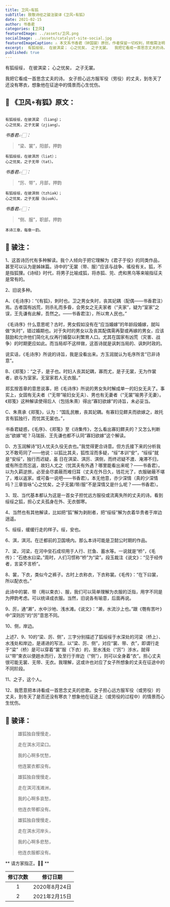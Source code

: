 ```yaml
---
title: 卫风∘有狐
subTitle: 致敬诗经之骏注骏译《卫风∘有狐》 
date: 2021-02-15 
author: 书香君
categories: [卫风]
featuredImage: ../assets/卫风.png
socialImage: ../assets/catalyst-site-social.jpg
featuredImageCaption: ⚠️️ 本文系书香君（钟国骏）原创，作者保留一切权利，转载需注明出处。
excerpt:  有狐绥绥， 在彼淇梁； 心之忧矣， 之子无裳。  我把它看成一首思念丈夫的诗。 女子担心远方服军役（劳役）的丈夫，到冬天了还没有寒衣，想象他在征途中的情景而心生忧伤。   
published: true
---
```


有狐绥绥，
在彼淇梁；
心之忧矣，
之子无裳。

我把它看成一首思念丈夫的诗。
女子担心远方服军役（劳役）的丈夫，到冬天了还没有寒衣，想象他在征途中的情景而心生忧伤。

## 🌼 《卫风∘有狐》原文：
```

有狐绥绥，在彼淇梁 （liang）；
心之忧矣，之子无裳（zjiang）。

```
*书香君👉🏻：* 

> “梁、裳”，阳部，押韵

```
有狐绥绥，在彼淇厉（liat）；
心之忧矣，之子无带（tat）。

```
*书香君👉🏻：* 

> “厉、带”，月部，押韵

```
有狐绥绥，在彼淇侧（tzhiək）；
心之忧矣，之子无服（biuək）。

```
*书香君👉🏻：* 

> “侧、服”，职部，押韵

```
本诗三章，每章一韵。

```
## 🍁️ 骏注：

1、这首诗历代有多种解读。我个人倾向于把它理解为《君子于役》的同类作品，甚至可以认为是姊妹篇。诗中的“无裳（带、服）”应该与战争、徭役有关。狐，不是指狐狸。《诗经》时代，将男子比喻成狐，将赤狐、兕、虎和黑乌等来喻指征夫是常有的。

2、旧说多种。

A、《毛诗序》：“《有狐》，刺时也。卫之男女失时，丧其妃耦（配偶——书香君注）焉。古者国有凶荒，则杀礼而多昏，会男女之无夫家者（“夫家”，疑为“室家”之误，王先谦有此解，吾然之。——书香君注），所以育人民也。”

《毛诗序》什么意思呢？古时，男女假如没有在“应当婚嫁”的年龄段婚嫁，就叫做“失时”，错过婚期也。对于失时的男女以及丧其配偶需再娶或再嫁的男女，应该鼓励和允许他们简化礼仪再行婚娶以利繁育人口。尤其在国家有凶荒（灾害、战争）的时期更应如此。而当局却不这样做，这首诗就是讽刺当局的、讽刺时政的。

说实话，《毛诗序》所说的诗旨，我是没看出来。方玉润就认为毛序所言“已非诗意”。

B、《郑笺》：“之子，是子也。时妇人丧其妃耦，寡而尤，是子无裳，无为作裳者，欲与为室家。无室家若人无衣服。”

郑玄按首章的意思说事，把《毛诗序》所说的男女失时解成单一的妇女无夫了。事实上，女固有无夫者（“无带”喻妇女无夫）、男也有无妻者（“无裳”喻男子无妻）。《郑笺》这种解读使得后人（包括朱熹）得出“寡妇欲嫁”的诗旨，未必妥当。

C、朱熹承《郑笺》，认为：“国乱民散，丧其妃耦。有寡妇见鳏夫而欲嫁之，故托言有狐独行，而忧其无裳也。”，

书香君疑惑，《毛序》、《郑笺》至《诗集传》，怎么看出寡妇鳏夫的？又怎么判断出“欲嫁”呢？马瑞辰、王先谦也都不认同“寡妇欲嫁”这个解读。

D、方玉润解诗“妇人忧夫久役无衣也。”我觉得更合诗意。但方氏接下来的分析我又不敢苟同了——他说：以狐比其夫，狐性淫而多疑，“绥”本训“安”，“绥绥”就是“安绥”，独行而迟疑，虽
日在淇梁、淇厉、淇侧，而终迟疑不渡、淹滞不归，或有所恋而忘返，故妇人尤之（忧其夫有外遇？哪里能看出来呢？——书香君）。以为久羁逆旅，必至金尽裘蔽而难归耳（丈夫在外日久，钱花光了，衣服破蔽不堪了，难以返家。或可备一说吧——书香君）。本无他意，亦少深情（真的少深情吗？三章皆咏“心之忧矣，之子无裳/带/服”不是深情又是什么呢？——书香君）。

3、现、当代基本都认为这是一首女子担忧远方服役或流离失所的丈夫的诗。看到绥绥之狐，担心丈夫孤身在外、无衣御寒。

4、当然也有其他解读，比如把“狐”解为剥削者，把“绥绥”解为衣着华贵者于岸边逍遥。

5、绥绥，缓缓行走的样子。绥，安也。

6、淇，淇河。在迁都前的卫国境内。那么本诗可能是卫懿公时期的作品。

7、梁，河梁，在河中垒石成坝用于人行、拦鱼、蓄水等。一说就是“桥”，《毛传》：“石绝水曰梁。”周时，人们习惯称“桥”为“梁”。段玉裁注《说文》：“见于经传者，言梁不言桥”。

8、裳，下衣，类似今之裤子。古时上衣称衣，下衣称裳。《毛传》：“在下曰裳，所以配衣也。”

此诗中的裳、带（用以束衣）、服，我们可以简单理解为衣服的泛指，用字不同是为押韵考虑。可以统译成衣服。当然，旧说各有喻意，后面再说。

9、厉，通“濑”，水中沙地、浅水滩。《说文》：“濑，水流沙上也。”跟《匏有苦叶》中“深则厉”的“厉”意思不同。

10、侧，岸边。

上述7、9、10的“梁、厉、侧”，三字分别描述了狐绥绥于水深处的河梁（桥上）、水浅处和岸边，是递进的写法，以“梁、厉、侧”，对应“裳、带、衣”，即谓行走于“梁”（桥）是可以穿着“裳”服（下衣）的，至水浅处（“厉”）涉水，就得以“带”束衣以便趟水而行，及至行于岸边（“侧”），则可以全身着“衣”。担心丈夫很可能无裳、无带、无衣。我理解，这或许也对应了女子所想象的丈夫在征途中的不同阶段。

11、之子，这个人。

12、我愿意把本诗看成一首思念丈夫的悲歌。女子担心远方服军役（或劳役）的丈夫，到冬天了是否还没有寒衣？想象他在征途上（或劳役的过程中）的情景而心生忧伤。

## 🍁️ 骏译：

> 雄狐独自慢慢走，
> 
> 走在淇水河梁口。
> 
> 我的心啊多忧愁，
> 
> 他连裳衣都没有。

> 雄狐独自慢慢走，
> 
> 走在淇河浅滩洲，
> 
> 我的心啊多哀愁，
> 
> 他连衣带都没有。

> 雄狐独自慢慢走，
> 
> 走在淇水河岸头，
> 
> 我的心啊多悲愁，
> 
> 他连衣服都没有。

** 请方家指正。🙏🏻 **

| 修订次数      | 修订日期 | 
|   :----: |    :----:   | 
| 1    | 2020年8月24日       | 
| 2    | 2021年2月15日       | 
